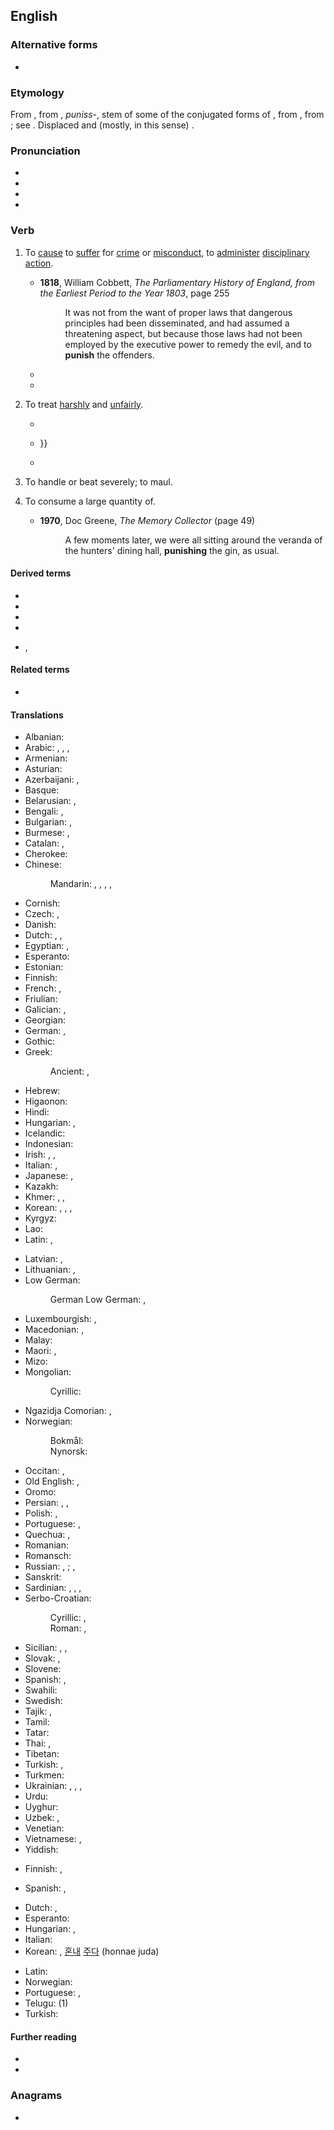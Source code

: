 ==English==

===Alternative forms===
* {{alter|en|punishe||obsolete}}

===Etymology===
{{root|en|ine-pro|*kʷey-}}
From {{inh|en|enm|punischen}}, from {{der|en|xno|-}}, {{der|en|fro|-}} ''puniss-'', stem of some of the conjugated forms of {{m|fro|punir}}, from {{der|en|la|puniō|t=I inflict punishment upon}}, from {{m|la|poena||punishment, penalty}}; see {{m|en|pain}}. Displaced {{ncog|ang|wītnian}} and (mostly, in this sense) {{m|ang|wrecan}}.

===Pronunciation===
* {{IPA|en|/ˈpʌnɪʃ/}}
* {{hyph|en|pun|ish}}
* {{audio|en|en-us-punish.ogg|Audio (US)}}
* {{rhymes|en|ʌnɪʃ|s=2}}

===Verb===
{{en-verb}}

# {{lb|en|transitive}} To [[cause]] to [[suffer]] for [[crime]] or [[misconduct]], to [[administer]] [[disciplinary]] [[action]].
#* '''1818''', William Cobbett, ''The Parliamentary History of England, from the Earliest Period to the Year 1803'', page 255
#*: It was not from the want of proper laws that dangerous principles had been disseminated, and had assumed a threatening aspect, but because those laws had not been employed by the executive power to remedy the evil, and to '''punish''' the offenders.
#* {{quote-book|en|year=2007|author=Matthew Weait|title=Intimacy and Responsibility: The Criminalisation of HIV Transmission|publisher=Routledge|isbn=9781135308162|page=80
|passage=The law needs to '''punish''' this behaviour as a deterrent to others.}}
#* {{quote-book|en|year=2017|author=Joyce Carol Oates|title=Double Delight|publisher=Open Road Media|isbn=9781504045155
|passage=His mother had '''punished''' him when he'd deserved it. She'd loved him, he was “all she had,” but she'd '''punished''' him, too.}}
#: {{syn|en|castigate}}
#: {{ux|en|If a prince violates the law, then he must be '''punished''' like an ordinary person.}}
# {{lb|en|transitive|figuratively}} To treat [[harsh]]ly and [[unfair]]ly.
#* {{quote-book|en|year=1994|author=Valerie Polakow|title=Lives on the Edge: Single Mothers and Their Children in the Other America|publisher=University of Chicago Press|isbn=9780226219646|page=68
|passage=But each effort that Anna makes —and she has attempted many— meets with obstacles from a welfare bureaucracy that '''punishes''' single mothers for initiative and partial economic self-sufficiency.}}
#* {{quote-book|en|year=2008|author=Seth Benardete|title=The Bow and the Lyre: A Platonic Reading of the Odyssey|publisher=Rowman & Littlefield Publishers|isbn=9780742565975|page=5
|passage=Homer, moreover, gives the impression that the Sun '''punished''' Odysseus's men; but we are later told that the Sun cannot '''punish''' individual men {{...}}}}
#* {{quote-book|en|year=2009|author=Gordon Wright|title=Learning to Ride, Hunt, and Show|publisher=Skyhorse Publishing Inc.|isbn=9781602397262|page=44
|passage=The rider who comes back on his horse in mid-air over a fence is '''punishing''' his horse severely.}}
#: {{syn|en|mistreat}}
# {{lb|en|transitive|colloquial}} To handle or beat severely; to maul.
# {{lb|en|transitive|colloquial}} To consume a large quantity of.
#* '''1970''', Doc Greene, ''The Memory Collector'' (page 49)
#*: A few moments later, we were all sitting around the veranda of the hunters' dining hall, '''punishing''' the gin, as usual.

====Derived terms====
* {{l|en|punishable}}
* {{l|en|punisher|pos=n}}
* {{l|en|punishing}}
* {{l|en|punishment|pos=n}}
* {{l|en|telish}}, {{l|en|telishment}}

====Related terms====
* {{l|en|pain}}

====Translations====
{{trans-top|to cause to suffer for crime or misconduct}}
* Albanian: {{t+|sq|ndëshkoj}}
* Arabic: {{t|ar|عَاقَبَ}}, {{t|ar|قَاصَصَ}}, {{t|ar|اِقْتَصَّ}}, {{t|ar|جَزَى}}
* Armenian: {{t+|hy|պատժել}}
* Asturian: {{t|ast|castigar}}
* Azerbaijani: {{t|az|cəzalandırmaq}}, {{t|az|cəzasını vermək}}
* Basque: {{t|eu|zigortu}}
* Belarusian: {{t|be|кара́ць|impf}}, {{t|be|пакара́ць|pf}}
* Bengali: {{t|bn|দণ্ড দেত্তয়া}}, {{t|bn|সাজা দেত্তয়া}}
* Bulgarian: {{t+|bg|нака́звам|impf}}, {{t|bg|нака́жа|pf}}
* Burmese: {{t+|my|အပြစ်ပေး}}, {{t+|my|ဆုံးမ}}
* Catalan: {{t+|ca|castigar}}, {{t+|ca|punir}}
* Cherokee: {{t|chr|ᎣᏍᏛᏗᏍᏗ|tr=osdvdisdi}}
* Chinese:
*: Mandarin: {{t+|cmn|懲罰}}, {{t+|cmn|惩罚|tr=chéngfá}}, {{t+|cmn|處罰}}, {{t+|cmn|处罚|tr=chǔfá}}, {{t+|cmn|制裁|tr=zhìcái}}
* Cornish: {{t|kw|kessydhya}}
* Czech: {{t+|cs|trestat|impf}}, {{t|cs|potrestat|pf}}
* Danish: {{t|da|straffe}}
* Dutch: {{t+|nl|straffen}}, {{t+|nl|afstraffen}}, {{t+|nl|bestraffen}}
* Egyptian: {{t-egy|ḫsf|h=x-s-U35-A24}}, {{t-egy|njk|h=n-i-k:G37}}
* Esperanto: {{t|eo|puni}}
* Estonian: {{t|et|karistama}}
* Finnish: {{t+|fi|rangaista}}
* French: {{t+|fr|punir}}, {{t+|fr|châtier}}
* Friulian: {{t|fur|cjastiâ}}
* Galician: {{t+|gl|castigar}}, {{t+|gl|punir}}
* Georgian: {{t|ka|დასჯა}}
* German: {{t+|de|bestrafen}}, {{t+|de|strafen}}
* Gothic: {{t|got|𐍅𐌻𐌹𐌶𐌾𐌰𐌽}}
* Greek: {{t+|el|τιμωρώ}}
*: Ancient: {{t|grc|τιμωρέω}}, {{t|grc|κολάζω}}
* Hebrew: {{t|he|הֶעֱנִישׁ|tr=he'enísh}}
* Higaonon: {{t|mba|silot}}
* Hindi: {{t|hi|सज़ा देना}}
* Hungarian: {{t+|hu|büntet}}, {{t+|hu|megbüntet}}
* Icelandic: {{t+|is|refsa}}
* Indonesian: {{t+|id|menghukum}}
* Irish: {{t|ga|cuir pionós ar}}, {{t|ga|pionósaigh}}, {{t|ga|aifir}}
* Italian: {{t+|it|punire}}, {{t+|it|castigare}}
* Japanese: {{t+|ja|罰する|tr=ばっする, bassuru}}, {{t+|ja|懲罰|tr=ちょうばつする, chōbatsu suru|alt=懲罰する}}
* Kazakh: {{t+|kk|жазалау}}
* Khmer: {{t|km|បញ្ចាល}}, {{t+|km|ផ្ដន្ទា}}, {{t+|km|ទរ}}
* Korean: {{t+|ko|벌주다}}, {{t+|ko|징벌하다}}, {{t+|ko|처벌하다}}, {{t|ko|응징하다}}
* Kyrgyz: {{t+|ky|жазалоо}}
* Lao: {{t|lo|ລົງໂທດ}}
* Latin: {{t+|la|multō}}, {{t|la|pūniō}}
{{trans-mid}}
* Latvian: {{t|lv|sodīt}}, {{t|lv|nosodīt}}
* Lithuanian: {{t|lt|bausti}}, {{t|lt|nubausti}}
* Low German:
*: German Low German: {{t|nds-de|strafen}}, {{t|nds-de|bestrafen}}
* Luxembourgish: {{t|lb|strofen}}, {{t|lb|bestrofen}}
* Macedonian: {{t|mk|казнува|impf}}, {{t|mk|казни|pf}}
* Malay: {{t|ms|menghukum}}
* Maori: {{t|mi|ngahi}}, {{t|mi|ngawhi}}
* Mizo: {{t|lus|hrem}}
* Mongolian:
*: Cyrillic: {{t+|mn|шийтгэх}}
* Ngazidja Comorian: {{t|zdj|âdhiɓu|alt=uâdhiɓu}}, {{t|zdj|hukumu|alt=uhukumu}}
* Norwegian:
*: Bokmål: {{t+|nb|straffe}}
*: Nynorsk: {{t|nn|straffa}}
* Occitan: {{t+|oc|castigar}}, {{t+|oc|punir}}
* Old English: {{t|ang|wrecan}}, {{t|ang|wītnian}}
* Oromo: {{t|om|adabuu}}
* Persian: {{t+|fa|ادب کردن|tr=adab kardan}}, {{t|fa|مجازات کردن|tr=mojâzât kardan}}, {{t+|fa|تنبیه کردن|tr=tanbih kardan}}
* Polish: {{t+|pl|karać|impf}}, {{t+|pl|ukarać|pf}}
* Portuguese: {{t+|pt|castigar}}, {{t+|pt|punir}}
* Quechua: {{t|qu|maqakuy}}, {{t|qu|wanay}}
* Romanian: {{t+|ro|pedepsi|alt=a pedepsi}}
* Romansch: {{t|rm|chastiar}}
* Russian: {{t+|ru|нака́зывать|impf}}, {{t+|ru|наказа́ть|pf}}; {{t+|ru|кара́ть|impf}}, {{t+|ru|покара́ть|pf}}
* Sanskrit: {{t|sa|चयते}}
* Sardinian: {{t|sc|casticare}}, {{t|sc|castigae}}, {{t|sc|castigai}}, {{t|sc|castigare}}
* Serbo-Croatian:
*: Cyrillic: {{t|sh|кажња́вати|impf}}, {{t|sh|ка̏знити|pf}}
*: Roman: {{t+|sh|kažnjávati|impf}}, {{t+|sh|kȁzniti|pf}}
* Sicilian: {{t+|scn|castigari}}, {{t+|scn|castijari}}, {{t+|scn|castiari}}
* Slovak: {{t|sk|trestať|impf}}, {{t|sk|potrestať|pf}}
* Slovene: {{t+|sl|kaznovati|impf}}
* Spanish: {{t+|es|castigar}}, {{t+|es|punir}}
* Swahili: {{t|sw|ku[[adhibu]]}}
* Swedish: {{t+|sv|straffa}}
* Tajik: {{t|tg|ҷазо додан}}, {{t|tg|сазо додан}}
* Tamil: {{t+|ta|தண்டி}}
* Tatar: {{t|tt|җәзаларга}}
* Thai: {{t+|th|ลงโทษ}}, {{t|th|ทำโทษ}}
* Tibetan: {{t|bo|ཉེས་པ་གཏོང}}
* Turkish: {{t+|tr|cezalandırmak}}, {{t+|tr|ceza vermek}}
* Turkmen: {{t|tk|jezalandyrmak}}
* Ukrainian: {{t|uk|кара́ти|impf}}, {{t|uk|покара́ти|pf}}, {{t|uk|нака́зувати|impf}}, {{t|uk|наказа́ти|pf}}
* Urdu: {{t|ur|سزا دینا|tr=sazā denā}}
* Uyghur: {{t+|ug|جازالىماق}}
* Uzbek: {{t+|uz|jazolamoq}}, {{t|uz|jazo bermoq}}
* Venetian: {{t|vec|castigar}}
* Vietnamese: {{t+|vi|phạt}}, {{t+|vi|trừng phạt}}
* Yiddish: {{t|yi|באַשטראָפֿן}}
{{trans-bottom}}

{{trans-top|to treat harshly and unfairly}}
* Finnish: {{t+|fi|rangaista}}, {{t+|fi|kurittaa}}
{{trans-mid}}
* Spanish: {{t+|es|castigar}}, {{t+|es|maltratar}}
{{trans-bottom}}

{{checktrans-top}}
* Dutch: {{t+check|nl|straffen}}, {{t+check|nl|afstraffen}}
* Esperanto: {{t-check|eo|puni}}
* Hungarian: {{t+check|hu|bántalmaz}}, {{t+|hu|helybenhagy}}
* Italian: {{t+check|it|punire}}
* Korean: {{t-check|ko|강타하다}}, [[혼내다|혼내]] [[주다]] (honnae juda)
{{trans-mid}}
* Latin: {{t-check|la|punire}}
* Norwegian: {{t+check|no|skade}}
* Portuguese: {{t+check|pt|castigar}}, {{t+|pt|punir}}
* Telugu: {{t+check|te|శిక్షించు}} (1)
* Turkish: {{t+check|tr|cezalandırmak}}
{{trans-bottom}}

====Further reading====
* {{R:Webster 1913}}
* {{R:Century 1911}}

===Anagrams===
* {{anagrams|en|a=hinpsu|push in|push-in|pushin'|unship}}